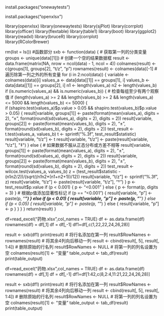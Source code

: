 install.packages("onewaytests")

install.packages("openxlsx")

library(openxlsx)
library(onewaytests)
library(sjPlot)
library(corrplot)  
library(officer)
library(flextable)
library(table1) 
library(boot)
library(ggplot2)
library(readxl)
library(bruceR)
library(corrplot)   
library(RColorBrewer) 

rm(list = ls())
#函数部分
sxb <- function(data) {
    # 获取第一列的分类变量
    groups <- unique(data[[1]])
    # 创建一个空的结果数据框
    result <- data.frame(matrix(NA, nrow = ncol(data) - 1, ncol = 4))
    colnames(result) <- c(groups[1], groups[2], "t/z", "p")
    rownames(result) <- colnames(data)[-1]
    # 遍历除第一列之外的所有变量
    for (i in 2:ncol(data)) {
        variable <- colnames(data)[i]
        values_a <- data[data[[1]] == groups[1], i]
        values_b <- data[data[[1]] == groups[2], i]
        n1 <- length(values_a)
        n2 <- length(values_b)
        if (is.numeric(values_a) && is.numeric(values_b)) {
            # 检查每组至少有两个观察值
            if (length(values_a) >= 2 && length(values_b) >= 2 && length(values_a) <= 5000 && length(values_b) <= 5000) {        
                if (shapiro.test(values_a)$p.value > 0.05 && shapiro.test(values_b)$p.value > 0.05) {
                    result[variable, groups[1]] <- paste(format(mean(values_a), digits = 2), "±", format(round(sd(values_a), digits = 2), digits = 2))
                    result[variable, groups[2]] <- paste(format(mean(values_b), digits = 2), "±", format(round(sd(values_b), digits = 2), digits = 2))
                    test_result <- t.test(values_a, values_b)
                    t <- sprintf("%.3f", test_result$statistic)
                    result[variable, "t/z"] <- t
                    result[variable, "t/z"] <- paste(result[variable, "t/z"], "‡")
                } else {
                    # 如果数据不服从正态分布或方差不相等
                    result[variable, groups[1]] <- paste(format(mean(values_a), digits = 2), "±", format(round(sd(values_a), digits = 2), digits = 2))
                    result[variable, groups[2]] <- paste(format(mean(values_b), digits = 2), "±", format(round(sd(values_b), digits = 2), digits = 2))
                    test_result <- wilcox.test(values_a, values_b)
                    z = (test_result$statistic - (n1*n2/2))/(sqrt((n1*n2*(n1+n2+1))/12))
                    result[variable, "t/z"] <- sprintf("%.3f", z)
                    result[variable, "t/z"] <- paste(result[variable, "t/z"], "†")
                }
                p <- test_result$p.value
                if (p < 0.001) {
                    p <- "<0.001"
                } else {
                    p <- format(p, digits = 3)
                }
                # 根据p值添加显著性标记
                if (p == "<0.001") {
                    result[variable, "p"] <- paste(p, "***")
                } else if (p < 0.01) {
                    result[variable, "p"] <- paste(p, "**")
                } else if (p < 0.05) {
                    result[variable, "p"] <- paste(p, "*")
                } else {
                    result[variable, "p"] <- p
                }
            }
        }
    }
    return(result)
}



df=read_excel("药物.xlsx",col_names = TRUE)
df <- as.data.frame(df)
rownames(df) = df[,1]
df = df[,-1]
df1=df[,c(1,22,22,24,26,28)]

result <- sxb(df1)
print(result)
# 将行名添加在第一列
result$RowNames <- rownames(result)
# 将其余4列向后移动一列
result <- cbind(result[, 5], result[, 1:4])
# 删除原始的行名列
result$RowNames <- NULL
# 将第一列的列名设置为空
colnames(result)[1] <- "变量"
table_output <- tab_df(result)
print(table_output)

df=read_excel("药物.xlsx",col_names = TRUE)
df <- as.data.frame(df)
rownames(df) = df[,1]
df = df[,-1]
df1=df[1:42,c(8,2:4,11:21,22,24,26,28)]

result <- sxb(df1)
print(result)
# 将行名添加在第一列
result$RowNames <- rownames(result)
# 将其余4列向后移动一列
result <- cbind(result[, 5], result[, 1:4])
# 删除原始的行名列
result$RowNames <- NULL
# 将第一列的列名设置为空
colnames(result)[1] <- "变量"
table_output <- tab_df(result)
print(table_output)
